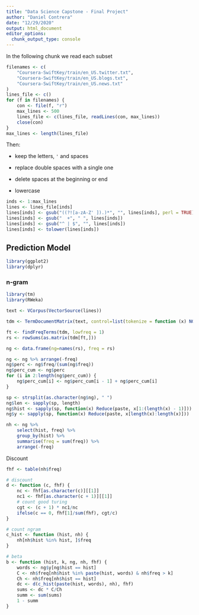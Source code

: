 ```yaml
---
title: "Data Science Capstone - Final Project"
author: "Daniel Contrera"
date: "12/29/2020"
output: html_document
editor_options: 
  chunk_output_type: console
---
```


In the following chunk we read each subset
```r
filenames <- c(
    "Coursera-SwiftKey/train/en_US.twitter.txt",
    "Coursera-SwiftKey/train/en_US.blogs.txt",
    "Coursera-SwiftKey/train/en_US.news.txt"
)
lines_file <- c()
for (f in filenames) {
    con <- file(f, "r")
    max_lines <- 500
    lines_file <- c(lines_file, readLines(con, max_lines))
    close(con)
}
max_lines <- length(lines_file)
```


Then:

- keep the letters, `'` and spaces

- replace double spaces with a single one

- delete spaces at the beginning or end

- lowercase

```r
inds <- 1:max_lines
lines <- lines_file[inds]
lines[inds] <- gsub("((?![a-zA-Z' ]).)*", "", lines[inds], perl = TRUE)
lines[inds] <- gsub("  +", " ", lines[inds])
lines[inds] <- gsub("^ | $", "", lines[inds])
lines[inds] <- tolower(lines[inds])
```

## Prediction Model

```r
library(ggplot2)
library(dplyr)
```

### n-gram

```r
library(tm)
library(RWeka)
```

```r
text <- VCorpus(VectorSource(lines))
```


```r
tdm <- TermDocumentMatrix(text, control=list(tokenize = function (x) NGramTokenizer(x, control = Weka_control(min = 1, max = 4))))
```

```r
ft <- findFreqTerms(tdm, lowfreq = 1)
rs <- rowSums(as.matrix(tdm[ft,]))
```

```r
ng <- data.frame(ng=names(rs), freq = rs)

ng <- ng %>% arrange(-freq)
ng$perc <- ng$freq/(sum(ng$freq))
ng$perc_cum <- ng$perc
for (i in 2:length(ng$perc_cum)) {
    ng$perc_cum[i] <- ng$perc_cum[i - 1] + ng$perc_cum[i]
}
```

```r
sp <- strsplit(as.character(ng$ng), " ")
ng$len <- sapply(sp, length)
ng$hist <- sapply(sp, function(x) Reduce(paste, x[1:(length(x) - 1)]))
ng$y <- sapply(sp, function(x) Reduce(paste, x[length(x):length(x)]))
```

```r
nh <- ng %>% 
    select(hist, freq) %>%
    group_by(hist) %>%
    summarise(freq = sum(freq)) %>%
    arrange(-freq)
```

Discount

```r
fhf <- table(nh$freq)
```

```r
# discount
d <- function (c, fhf) {
    nc <- fhf[as.character(c)][[1]]
    nc1 <- fhf[as.character(c + 1)][[1]] 
    # count good turing
    cgt <- (c + 1) * nc1/nc
    ifelse(c == 0, fhf[1]/sum(fhf), cgt/c)
}
```

```r
# count ngram
c_hist <- function (hist, nh) {
    nh[nh$hist %in% hist, ]$freq
}
```


```r
# beta
b <- function (hist, k, ng, nh, fhf) {
    words <- ng$y[ng$hist == hist]
    C <- nh$freq[nh$hist %in% paste(hist, words) & nh$freq > k]
    Ch <- nh$freq[nh$hist == hist]
    dc <- d(c_hist(paste(hist, words), nh), fhf)
    sums <- dc * C/Ch
    summ <- sum(sums)
    1 - summ
}
```


